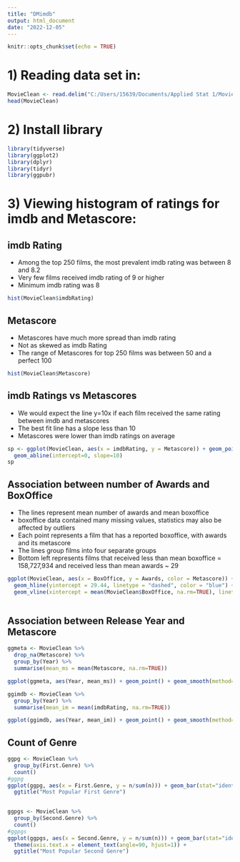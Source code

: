 ---
title: "DMimdb"
output: html_document
date: "2022-12-05"
---

```{r setup, include=FALSE}
knitr::opts_chunk$set(echo = TRUE)
```

# 1) Reading data set in:
```{r}
MovieClean <- read.delim("C:/Users/15639/Documents/Applied Stat 1/MovieCleanFull.txt", header = TRUE, sep = ",")
head(MovieClean)
```

# 2) Install library
```{r}
library(tidyverse)
library(ggplot2)
library(dplyr)
library(tidyr)
library(ggpubr)

```


# 3) Viewing histogram of ratings for imdb and Metascore:
## imdb Rating
* Among the top 250 films, the most prevalent imdb rating was between 8 and 8.2
* Very few films received imdb rating of 9 or higher
* Minimum imdb rating was 8
```{r}
hist(MovieClean$imdbRating)
```

## Metascore
* Metascores have much more spread than imdb rating
* Not as skewed as imdb Rating
* The range of Metascores for top 250 films was between 50 and a perfect 100
```{r}
hist(MovieClean$Metascore)
```

## imdb Ratings vs Metascores
* We would expect the line y=10x if each film received the same rating between imdb and metascores
* The best fit line has a slope less than 10 
* Metascores were lower than imdb ratings on average
```{r}
sp <- ggplot(MovieClean, aes(x = imdbRating, y = Metascore)) + geom_point() + geom_smooth(method = "lm", formula = y~x) + 
  geom_abline(intercept=0, slope=10)
sp
```

## Association between number of Awards and BoxOffice
* The lines represent mean number of awards and mean boxoffice 
* boxoffice data contained many missing values, statistics may also be affected by outliers
* Each point represents a film that has a reported boxoffice, with awards and its metascore
* The lines group films into four separate groups
* Bottom left represents films that received less than mean boxoffice = 158,727,934 and received less than mean awards ~ 29
```{r}
ggplot(MovieClean, aes(x = BoxOffice, y = Awards, color = Metascore)) + geom_point() +
  geom_hline(yintercept = 29.44, linetype = "dashed", color = "blue") +
  geom_vline(xintercept = mean(MovieClean$BoxOffice, na.rm=TRUE), linetype = "dashed", color = "blue")
  
```

## Association between Release Year and Metascore
```{r}
ggmeta <- MovieClean %>%
  drop_na(Metascore) %>%
  group_by(Year) %>%
  summarise(mean_ms = mean(Metascore, na.rm=TRUE))

ggplot(ggmeta, aes(Year, mean_ms)) + geom_point() + geom_smooth(method='lm', formula= y~x) + ggtitle("Mean Metascore of All Films Released Each Year")

```

```{r}
ggimdb <- MovieClean %>%
  group_by(Year) %>%
  summarise(mean_im = mean(imdbRating, na.rm=TRUE))

ggplot(ggimdb, aes(Year, mean_im)) + geom_point() + geom_smooth(method='lm', formula= y~x) + ggtitle("Mean imdbRating of All Films Released Each Year")

```

## Count of Genre
```{r}
ggpg <- MovieClean %>%
  group_by(First.Genre) %>%
  count()
#ggpg
ggplot(ggpg, aes(x = First.Genre, y = n/sum(n))) + geom_bar(stat="identity") + 
  ggtitle("Most Popular First Genre")
  
```


```{r}
ggpgs <- MovieClean %>%
  group_by(Second.Genre) %>%
  count()
#ggpgs
ggplot(ggpgs, aes(x = Second.Genre, y = n/sum(n))) + geom_bar(stat="identity") + 
  theme(axis.text.x = element_text(angle=90, hjust=1)) + 
  ggtitle("Most Popular Second Genre")
  
```




